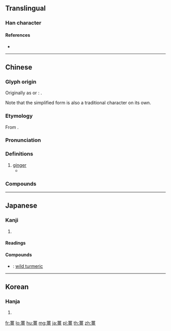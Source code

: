 {{character info/new}}
{{also|姜}}
==Translingual==

===Han character===
{{Han char|rn=140|rad=艸|as=13|sn=19|four=44106|canj=TMWM|ids=⿱艹畺}}

====References====
* {{Han ref|kx=1061.090|dkj=32110|dj=1525.070|hdz=53300.090|uh=8591|ud=34193|bh=C1A4|bd=49572}}

----

==Chinese==
{{zh-forms|s=姜|alt=䕬,姜,𦷗,𧅁}}

===Glyph origin===
{{Han etym}}
Originally as {{och-l|𧅁}} or {{och-l|䕬}}: {{Han compound|艸|alt1=艹|彊|ls=psc|c1=s|c2=p}}.

Note that the simplified form {{och-l|姜}} is also a traditional character on its own.

===Etymology===
From {{inh|zh|sit-pro|*kjaŋ||ginger}}.

===Pronunciation===
{{zh-pron
|m=jiāng
|c=goeng1
|h=pfs=kiông
|md=giŏng
|mn=qz,tw,xm:kiuⁿ/zz:kioⁿ/qz,xm:khiuⁿ
|w=1jian
|cat=n
}}

===Definitions===
{{zh-hanzi}}

# [[ginger]]
#* {{zh-x|以 椒、姜、桂 和 烹 而 飲 之|...use pepper, ginger/turmeric and cinnamon (ie. ''Cinnamomum cassia'') to boil as a drink.|CL|ref={{RQ:Manshu|7|Tea, Trees, Herbs and Fruits|7}}}}

===Compounds===
{{zh-der|乾薑|咬薑呷醋|毛薑|生薑|薑桂|薑桂老辣|薑母鴨|薑湯|薑黃|野薑花|薑還是老的辣|人老精，薑老辣|吃蔥吃蒜不吃薑|薑是老的辣}}

----

==Japanese==

===Kanji===
{{ja-kanji|grade=|rs=艸13}}

# {{defn|lang=ja|sort=艸13}}

====Readings====
{{ja-readings|goon=[[こう]] (kō)|kanon=[[きょう]] (kyō)|kun=[[はじかみ]] (hajikami)}}

====Compounds====
* {{ja-r|薑黄|きょうおう}}: [[wild turmeric]]

----

==Korean==

===Hanja===
{{ko-hanja|hangeul=강|eumhun=|rv=gang|mr=kang|y=kang}}

# {{defn|lang=ko|sort=艸13}}

[[fr:薑]]
[[lo:薑]]
[[hu:薑]]
[[mg:薑]]
[[ja:薑]]
[[pl:薑]]
[[th:薑]]
[[zh:薑]]